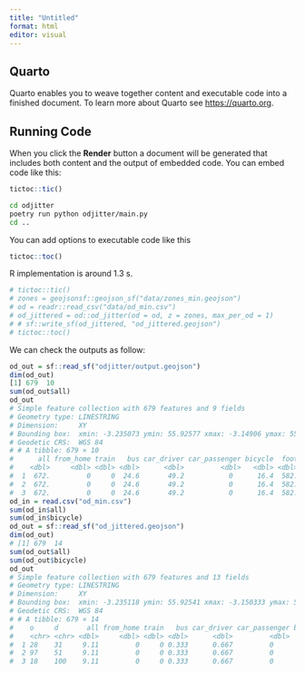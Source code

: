 ```yaml
---
title: "Untitled"
format: html
editor: visual
---
```


## Quarto

Quarto enables you to weave together content and executable code into a finished document. To learn more about Quarto see <https://quarto.org>.

## Running Code

When you click the **Render** button a document will be generated that includes both content and the output of embedded code. You can embed code like this:

```r
tictoc::tic()
```

```bash
cd odjitter
poetry run python odjitter/main.py
cd ..
```

You can add options to executable code like this

```r
tictoc::toc()
```

R implementation is around 1.3 s.

```r
# tictoc::tic()
# zones = geojsonsf::geojson_sf("data/zones_min.geojson")
# od = readr::read_csv("data/od_min.csv")
# od_jittered = od::od_jitter(od = od, z = zones, max_per_od = 1)
# # sf::write_sf(od_jittered, "od_jittered.geojson")
# tictoc::toc()
```

We can check the outputs as follow:

```r
od_out = sf::read_sf("odjitter/output.geojson")
dim(od_out)
[1] 679  10
sum(od_out$all)
od_out
# Simple feature collection with 679 features and 9 fields
# Geometry type: LINESTRING
# Dimension:     XY
# Bounding box:  xmin: -3.235073 ymin: 55.92577 xmax: -3.14906 ymax: 55.95828
# Geodetic CRS:  WGS 84
# # A tibble: 679 × 10
#      all from_home train   bus car_driver car_passenger bicycle  foot other                                 geometry
#    <dbl>     <dbl> <dbl> <dbl>      <dbl>         <dbl>   <dbl> <dbl> <dbl>                         <LINESTRING [°]>
#  1  672.         0     0  24.6       49.2           0      16.4  582.   0   (-3.213885 55.93153, -3.216229 55.92611)
#  2  672.         0     0  24.6       49.2           0      16.4  582.   0    (-3.21691 55.93271, -3.204772 55.93176)
#  3  672.         0     0  24.6       49.2           0      16.4  582.   0   (-3.217438 55.92786, -3.219253 55.92577)
od_in = read.csv("od_min.csv")
sum(od_in$all)
sum(od_in$bicycle)
od_out = sf::read_sf("od_jittered.geojson")
dim(od_out)
# [1] 679  14
sum(od_out$all)
sum(od_out$bicycle)
od_out
# Simple feature collection with 679 features and 13 fields
# Geometry type: LINESTRING
# Dimension:     XY
# Bounding box:  xmin: -3.235118 ymin: 55.92541 xmax: -3.150333 ymax: 55.95837
# Geodetic CRS:  WGS 84
# # A tibble: 679 × 14
#    o     d       all from_home train   bus car_driver car_passenger bicycle  foot  other o_agg     d_agg                                     geometry
#    <chr> <chr> <dbl>     <dbl> <dbl> <dbl>      <dbl>         <dbl>   <dbl> <dbl>  <dbl> <chr>     <chr>                             <LINESTRING [°]>
#  1 28    31     9.11         0     0 0.333      0.667         0       0.222  7.89 0      S02001616 S02001616 (-3.223787 55.92984, -3.225691 55.92751)
#  2 97    51     9.11         0     0 0.333      0.667         0       0.222  7.89 0      S02001616 S02001616 (-3.207138 55.93446, -3.207089 55.93707)
#  3 18    100    9.11         0     0 0.333      0.667         0       0.222  7.89 0      S02001616 S02001616 (-3.215083 55.93042, -3.223914 55.92658)

```

